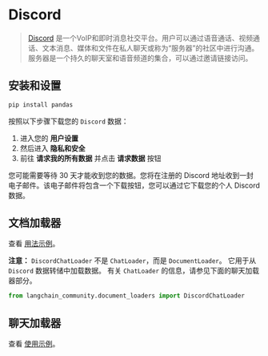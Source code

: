 # Discord

>[Discord](https://discord.com/) 是一个VoIP和即时消息社交平台。用户可以通过语音通话、视频通话、文本消息、媒体和文件在私人聊天或称为“服务器”的社区中进行沟通。服务器是一个持久的聊天室和语音频道的集合，可以通过邀请链接访问。

## 安装和设置

```bash
pip install pandas
```

按照以下步骤下载您的 `Discord` 数据：

1. 进入您的 **用户设置**
2. 然后进入 **隐私和安全**
3. 前往 **请求我的所有数据** 并点击 **请求数据** 按钮

您可能需要等待 30 天才能收到您的数据。您将在注册的 Discord 地址收到一封电子邮件。该电子邮件将包含一个下载按钮，您可以通过它下载您的个人 Discord 数据。

## 文档加载器

查看 [用法示例](/docs/integrations/document_loaders/discord)。

**注意：** `DiscordChatLoader` 不是 `ChatLoader`，而是 `DocumentLoader`。 
它用于从 `Discord` 数据转储中加载数据。
有关 `ChatLoader` 的信息，请参见下面的聊天加载器部分。

```python
from langchain_community.document_loaders import DiscordChatLoader
```

## 聊天加载器

查看 [使用示例](/docs/integrations/chat_loaders/discord)。